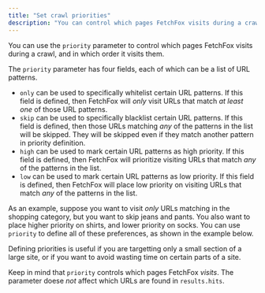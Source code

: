 ```yaml
---
title: "Set crawl priorities"
description: "You can control which pages FetchFox visits during a crawl"
---
```




You can use the `priority` parameter to control which pages FetchFox visits during a crawl, and in which order it visits them.

The `priority` parameter has four fields, each of which can be a list of URL patterns.

- `only` can be used to specifically whitelist certain URL patterns. If this field is defined, then FetchFox will _only_ visit URLs that match _at least one_ of those URL patterns.
- `skip` can be used to specifically blacklist certain URL patterns. If this field is defined, then those URLs matching _any_ of the patterns in the list will be skipped. They will be skipped even if they match another pattern in priority definition.
- `high` can be used to mark certain URL patterns as high priority. If this field is defined, then FetchFox will prioritize visiting URLs that match _any_ of the patterns in the list.
- `low` can be used to mark certain URL patterns as low priority. If this field is defined, then FetchFox will place low priority on visiting URLs that match _any_ of the patterns in the list.

As an example, suppose you want to visit _only_ URLs matching in the shopping category, but you want to skip jeans and pants. You also want to place higher priority on shirts, and lower priority on socks. You can use `priority` to define all of these preferences, as shown in the example below.

<CrawlPriorityRequest />

Defining priorities is useful if you are targetting only a small section of a large site, or if you want to avoid wasting time on certain parts of a site.

Keep in mind that `priority` controls which pages FetchFox _visits_. The parameter doese _not_ affect which URLs are found in `results.hits`.